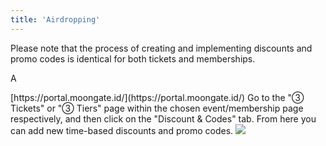 ```yaml
---
title: 'Airdropping'
---
```


Please note that the process of creating and implementing discounts and promo codes is identical for both tickets and memberships.

A

<Steps>
    <Step title="Sign into the Moongate Merchant Portal">
        [https://portal.moongate.id/](https://portal.moongate.id/)
    </Step>
    <Step title="Navigate to the Target Event or Membership Page">
    </Step>
    <Step title="Navigate to the Discount & Codes Tab">
        Go to the "③ Tickets" or "③ Tiers" page within the chosen event/membership page respectively, and then click on the "Discount & Codes" tab. From here you can add new time-based discounts and promo codes.
        <img src="/"/>
    </Step>
</Steps>